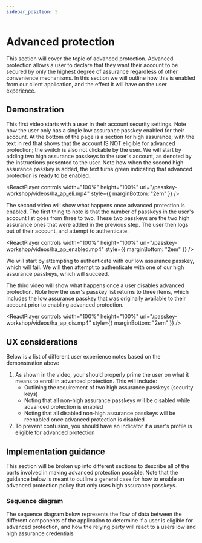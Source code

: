```yaml
---
sidebar_position: 5
---
```



# Advanced protection

This section will cover the topic of advanced protection. Advanced protection allows a user to declare that they want their account to be secured by only the highest degree of assurance regardless of other convenience mechanisms. In this section we will outline how this is enabled from our client application, and the effect it will have on the user experience.

## Demonstration

This first video starts with a user in their account security settings. Note how the user only has a single low assurance passkey enabled for their account. At the bottom of the page is a section for high assurance, with the text in red that shows that the account IS NOT eligible for advanced protection; the switch is also not clickable by the user. We will start by adding two high assurance passkeys to the user's account, as denoted by the instructions presented to the user. Note how when the second high assurance passkey is added, the text turns green indicating that advanced protection is ready to be enabled.

<ReactPlayer
  controls
  width="100%"
  height="100%"
  url="/passkey-workshop/videos/ha_ap_eli.mp4"
  style={{ marginBottom: "2em" }}
/>

The second video will show what happens once advanced protection is enabled. The first thing to note is that the number of passkeys in the user's account list goes from three to two. These two passkeys are the two high assurance ones that were added in the previous step. The user then logs out of their account, and attempt to authenticate.

<ReactPlayer
  controls
  width="100%"
  height="100%"
  url="/passkey-workshop/videos/ha_ap_enabled.mp4"
  style={{ marginBottom: "2em" }}
/>

We will start by attempting to authenticate with our low assurance passkey, which will fail. We will then attempt to authenticate with one of our high assurance passkeys, which will succeed.

The third video will show what happens once a user disables advanced protection. Note how the user's passkey list returns to three items, which includes the low assurance passkey that was originally available to their account prior to enabling advanced protection.

<ReactPlayer
  controls
  width="100%"
  height="100%"
  url="/passkey-workshop/videos/ha_ap_dis.mp4"
  style={{ marginBottom: "2em" }}
/>

## UX considerations

Below is a list of different user experience notes based on the demonstration above

1. As shown in the video, your should properly prime the user on what it means to enroll in advanced protection. This will include:
   - Outlining the requirement of two high assurance passkeys (security keys)
   - Noting that all non-high assurance passkeys will be disabled while advanced protection is enabled
   - Noting that all disabled non-high assurance passkeys will be reenabled once advanced protection is disabled
2. To prevent confusion, you should have an indicator if a user's profile is eligible for advanced protection

## Implementation guidance

This section will be broken up into different sections to describe all of the parts involved in making advanced protection possible. Note that the guidance below is meant to outline a general case for how to enable an advanced protection policy that only uses high assurance passkeys.

### Sequence diagram

The sequence diagram below represents the flow of data between the different components of the application to determine if a user is eligible for advanced protection, and how the relying party will react to a users low and high assurance credentials
